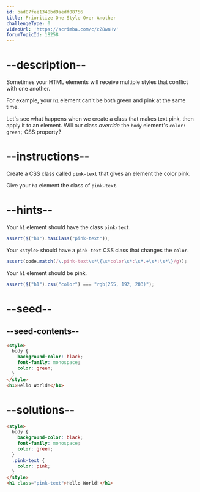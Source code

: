 ```yaml
---
id: bad87fee1348bd9aedf08756
title: Prioritize One Style Over Another
challengeType: 0
videoUrl: 'https://scrimba.com/c/cZ8wnHv'
forumTopicId: 18258
---
```


# --description--

Sometimes your HTML elements will receive multiple styles that conflict with one another.

For example, your `h1` element can't be both green and pink at the same time.

Let's see what happens when we create a class that makes text pink, then apply it to an element. Will our class *override* the `body` element's `color: green;` CSS property?

# --instructions--

Create a CSS class called `pink-text` that gives an element the color pink.

Give your `h1` element the class of `pink-text`.

# --hints--

Your `h1` element should have the class `pink-text`.

```js
assert($("h1").hasClass("pink-text"));
```

Your `<style>` should have a `pink-text` CSS class that changes the `color`.

```js
assert(code.match(/\.pink-text\s*\{\s*color\s*:\s*.+\s*;\s*\}/g));
```

Your `h1` element should be pink.

```js
assert($("h1").css("color") === "rgb(255, 192, 203)");
```

# --seed--

## --seed-contents--

```html
<style>
  body {
    background-color: black;
    font-family: monospace;
    color: green;
  }
</style>
<h1>Hello World!</h1>
```

# --solutions--

```html
<style>
  body {
    background-color: black;
    font-family: monospace;
    color: green;
  }
  .pink-text {
    color: pink;
  }
</style>
<h1 class="pink-text">Hello World!</h1>
```
